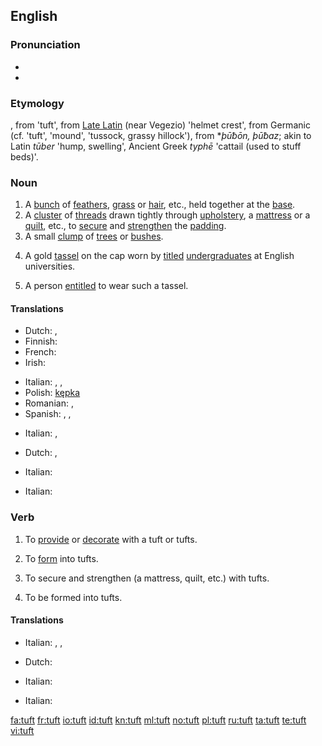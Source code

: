 ==English==

===Pronunciation===
* {{IPA|/tʌft/}}
* {{rhymes|ʌft}}

===Etymology===
{{etyl|enm}} {{term|toft(e)}}, from {{etyl|frm}} {{term|tofe, toffe}} 'tuft', from [[Late Latin]] (near Vegezio) {{term|tufa}} 'helmet crest', from Germanic (cf. {{etyl|ang|-}} {{term|ðūf}} 'tuft', {{etyl|non|-}} {{term|þúfa|lang=non}} 'mound', {{etyl|sv|-}} {{term|tuva}} 'tussock, grassy hillock'), from {{proto|Germanic}} *''þūƀōn, þūƀaz''; akin to Latin ''tūber'' 'hump, swelling', Ancient Greek ''typhē'' 'cattail (used to stuff beds)'.

===Noun===
{{en-noun}}

# A [[bunch]] of [[feather]]s, [[grass]] or [[hair]], etc., held together at the [[base]].
# A [[cluster]] of [[thread]]s drawn tightly through [[upholstery]], a [[mattress]] or a [[quilt]], etc., to [[secure]] and [[strengthen]] the [[padding]].
# A small [[clump]] of [[tree]]s or [[bush]]es.
# {{historical}} A gold [[tassel]] on the cap worn by [[titled]] [[undergraduate]]s at English universities.
# A person [[entitle]]d to wear such a tassel.

====Translations====
{{trans-top|bunch}}
* Dutch: {{t+|nl|pluk|m}}, {{t+|nl|bundel|m}}
* Finnish: {{t-|fi|tuppo}}
* French: {{t+|fr|touffe|f}}
* Irish: {{t-|ga|dual|m|xs=Irish}}
{{trans-mid}}
* Italian: {{t-|it|cespo|m}}, {{t-|it|ciuffo|m}},  {{t-|it|ciocca}}
* Polish: [[kępka]] {{f}}
* Romanian: {{t-|ro|smoc|n}},  {{t-|ro|floc}}
* Spanish: {{qualifier|hair}} {{t+|es|mechón|m}}, {{qualifier|feathers}} {{t-|es|penacho|m}}, {{qualifier|grass}} {{t-|es|manojo|m}}
{{trans-bottom}}

{{trans-top|cluster of threads}}
* Italian: {{t+|it|fiocco}},  {{t-|it|rappa}}
{{trans-mid}}
{{trans-bottom}}

{{trans-top|clump of trees}}
* Dutch: {{t-|nl|bosje|n}}, {{t|nl|bomengroep|m}}
{{trans-mid}}
* Italian: {{t|it|macchia d'alberi}}
{{trans-bottom}}

{{trans-top|gold tassel}}
* Italian: {{t|it|nappina dorata}}
{{trans-mid}}
{{trans-bottom}}

{{trans-top|person wearing the tassel}}
{{trans-mid}}
{{trans-bottom}}

===Verb===
{{en-verb}}

# {{transitive}} To [[provide]] or [[decorate]] with a tuft or tufts.
# {{transitive}} To [[form]] into tufts.
# {{transitive}} To secure and strengthen (a mattress, quilt, etc.) with tufts.
# {{intransitive}} To be formed into tufts.

====Translations====
{{trans-top|provide with tufts}}
* Italian: {{t|it|infiocchettare}},  {{t|it|ornare di ciuffi}},  {{t|it|impennacchiare}}
{{trans-mid}}
{{trans-bottom}}

{{trans-top|form into tufts}}
* Dutch: {{t|nl|bundelen}}
{{trans-mid}}
{{trans-bottom}}

{{trans-top|secure with tufts}}
* Italian: {{t|it|trapuntare}}
{{trans-mid}}
{{trans-bottom}}

{{trans-top|be formed into tufts}}
* Italian: {{t|it|a forma di ciuffo}}
{{trans-mid}}
{{trans-bottom}}

[[fa:tuft]]
[[fr:tuft]]
[[io:tuft]]
[[id:tuft]]
[[kn:tuft]]
[[ml:tuft]]
[[no:tuft]]
[[pl:tuft]]
[[ru:tuft]]
[[ta:tuft]]
[[te:tuft]]
[[vi:tuft]]